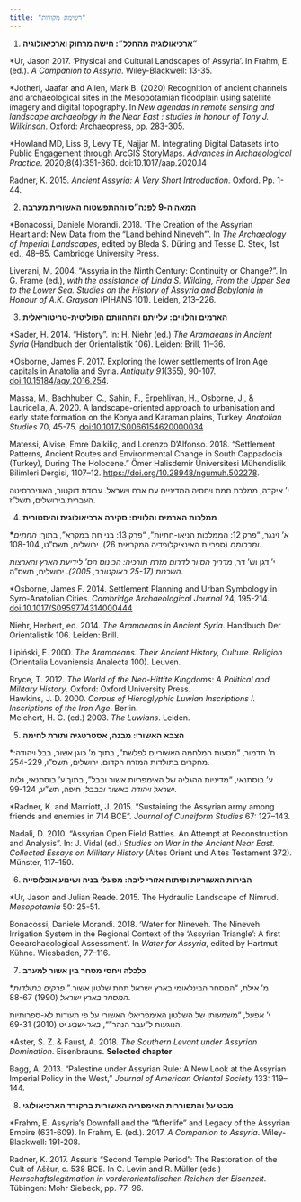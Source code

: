 ```yaml
---
title: "רשימת מקורות"
---
```


1.  **״ארכיאולוגיה מהחלל״: חישה מרחוק וארכיאולוגיה**

\*Ur, Jason 2017. ‘Physical and Cultural Landscapes of Assyria’. In Frahm, E. (ed.). *A Companion to Assyria*. Wiley-Blackwell: 13-35.

\*Jotheri, Jaafar and Allen, Mark B. (2020) Recognition of ancient channels and archaeological sites in the Mesopotamian floodplain using satellite imagery and digital topography. In *New agendas in remote sensing and landscape archaeology in the Near East : studies in honour of Tony J. Wilkinson*. Oxford: Archaeopress, pp. 283-305.

\*Howland MD, Liss B, Levy TE, Najjar M. Integrating Digital Datasets into Public Engagement through ArcGIS StoryMaps. *Advances in Archaeological Practice*. 2020;8(4):351-360. doi:10.1017/aap.2020.14

Radner, K. 2015. *Ancient Assyria: A Very Short Introduction*. Oxford. Pp. 1-44.

2.  **המאה ה-9 לפנה"ס וההתפשטות האשורית מערבה**

\*Bonacossi, Daniele Morandi. 2018. ‘The Creation of the Assyrian Heartland: New Data from the “Land behind Nineveh”’. In *The Archaeology of Imperial Landscapes*, edited by Bleda S. Düring and Tesse D. Stek, 1st ed., 48–85. Cambridge University Press.

Liverani, M. 2004. “Assyria in the Ninth Century: Continuity or Change?”. In G. Frame (ed.), *with the assistance of Linda S. Wilding, From the Upper Sea to the Lower Sea. Studies on the History of Assyria and Babylonia in Honour of A.K. Grayson* (PIHANS 101). Leiden, 213–226.

3.  **הארמים והלווים: עלייתם והתהוותם הפוליטית-טריטוריאלית**

\*Sader, H. 2014. “History”. In: H. Niehr (ed.) *The Aramaeans in Ancient Syria* (Handbuch der Orientalistik 106). Leiden: Brill, 11–36.

\*Osborne, James F. 2017. Exploring the lower settlements of Iron Age capitals in Anatolia and Syria. *Antiquity* *91*(355), 90-107. <doi:10.15184/aqy.2016.254>.

Massa, M., Bachhuber, C., Şahin, F., Erpehlivan, H., Osborne, J., & Lauricella, A. 2020. A landscape-oriented approach to urbanisation and early state formation on the Konya and Karaman plains, Turkey. *Anatolian Studies* 70, 45-75. <doi:10.1017/S0066154620000034>

Matessi, Alvise, Emre Dalkiliç, and Lorenzo D’Alfonso. 2018. “Settlement Patterns, Ancient Routes and Environmental Change in South Cappadocia (Turkey), During The Holocene.” Ömer Halisdemir Üniversitesi Mühendislik Bilimleri Dergisi, 1107–12. <https://doi.org/10.28948/ngumuh.502278>.

י' איקדה, ממלכת חמת ויחסיה המדיניים עם ארם וישראל. עבודת דוקטור, האוניברסיטה העברית בירושלים, תשל"ז.

4.  **ממלכות הארמים והלווים: סקירה ארכיאולוגית והיסטורית**

**\***א' זינגר, "פרק 12: הממלכות הניאו-חתיות", "פרק 13: בני חת במקרא", בתוך: *החתים ותרבותם* (ספריית האינציקלופדיה המקראית 26). ירושלים, תשס"ט, 108-104.

י' דגן וש' דר, *מדריך הסיור לדרום מזרח תורכיה: הכינוס הס' לידיעת הארץ והארצות השכנות (25-17 באוקטובר, 2005)*. ירושלים, תשס"ה.

﻿\*Osborne, James F. 2014. Settlement Planning and Urban Symbology in Syro-Anatolian Cities. *Cambridge Archaeological Journal* 24, 195-214. <doi:10.1017/S0959774314000444>

Niehr, Herbert, ed. 2014. *The Aramaeans in Ancient Syria*. Handbuch Der Orientalistik 106. Leiden: Brill.

Lipiński, E. 2000. *The Aramaeans. Their Ancient History, Culture. Religion* (Orientalia Lovaniensia Analecta 100). Leuven.

Bryce, T. 2012. *The World of the Neo-Hittite Kingdoms: A Political and Military History*. Oxford: Oxford University Press.\
Hawkins, J. D. 2000. *Corpus of Hieroglyphic Luwian Inscriptions I. Inscriptions of the Iron Age*. Berlin.\
Melchert, H. C. (ed.) 2003. *The Luwians*. Leiden.

5.  **הצבא האשורי: מבנה, אסטרטגיה ותורת לחימה**

\*ח' תדמור, "מסעות המלחמה האשוריים לפלשת", בתוך מ' כוגן אשור, בבל ויהודה: מחקרים בתולדות המזרח הקדום. ירושלים, תשס"ו, 254-229.

ע' בוסתנאי, "מדיניות ההגליה של האימפריות אשור ובבל", בתוך ע' בוסתנאי, *גלות ישראל ויהודה באשור ובבבל*, חיפה, תש"ע, 99-124.

\*Radner, K. and Marriott, J. 2015. “Sustaining the Assyrian army among friends and enemies in 714 BCE”. *Journal of Cuneiform Studies* 67: 127–143.

Nadali, D. 2010. “Assyrian Open Field Battles. An Attempt at Reconstruction and Analysis”. In: J. Vidal (ed.) *Studies on War in the Ancient Near East. Collected Essays on Military History* (Altes Orient und Altes Testament 372). Münster, 117–150.

6.  **הבירות האשוריות ופיתוח אזורי ליבה: מפעלי בניה ושינוע אוכלוסייה**

\*Ur, Jason and Julian Reade. 2015. The Hydraulic Landscape of Nimrud. *Mesopotamia* 50: 25-51.

Bonacossi, Daniele Morandi. 2018. ‘Water for Nineveh. The Nineveh Irrigation System in the Regional Context of the ‘Assyrian Triangle’: A first Geoarchaeological Assessment’. In *Water for Assyria*, edited by Hartmut Kühne. Wiesbaden, 77–116.

7.  **כלכלה ויחסי מסחר בין אשור למערב**

\*מ' אילת, "המסחר הבינלאומי בארץ ישראל תחת שלטון אשור." *פרקים בתולדות המסחר בארץ ישראל* (1990) 88-67.

י' אפעל, "משמעותו של השלטון האימפריאלי האשורי על פי תעודות לא-ספרותיות הנוגעות ל"עבר הנהר"", *באר-שבע* יט (2010) 69-31.

\*Aster, S. Z. & Faust, A. 2018. *The Southern Levant under Assyrian Domination*. Eisenbrauns. **Selected chapter**

Bagg, A. 2013. “Palestine under Assyrian Rule: A New Look at the Assyrian Imperial Policy in the West,” *Journal of American Oriental Society* 133: 119–144.

8.  **מבט על והתפוררות האימפריה האשורית ברקורד הארכיאולוגי**

\*Frahm, E. Assyria's Downfall and the "Afterlife" and Legacy of the Assyrian Empire (631-609). In Frahm, E. (ed.). 2017. *A Companion to Assyria*. Wiley-Blackwell: 191-208.

﻿Radner, K. 2017. Assur’s "Second Temple Period": The Restoration of the Cult of Aššur, c. 538 BCE. In C. Levin and R. Müller (eds.) *Herrschaftslegitmation in vorderorientalischen Reichen der Eisenzeit*. Tübingen: Mohr Siebeck, pp. 77–96.
